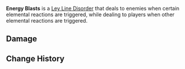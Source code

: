 {{Status Infobox
|type     = Ley Line Disorders
|element  = Physical
|domain   = Domain of Guyun
|domain2  = Midsummer Courtyard
|domain3  = Hidden Palace of Zhou Formula
|effect   = * When (desired reaction) is triggered, an Energy Blast will occur, dealing DMG to surrounding enemies.
* When (undesired reaction) is triggered, you will be hit by a powerful blast, causing your character to take DMG.
}}
'''Energy Blasts''' is a [[Ley Line Disorders|Ley Line Disorder]] that deals {{Color|Physical DMG}} to enemies when certain elemental reactions are triggered, while dealing {{Color|Physical DMG}} to players when other elemental reactions are triggered.

==Damage==
{{Environmental Damage|4|Energy Blasts|truedamage=2|round=2}}

==Change History==
{{Change History|1.0}}